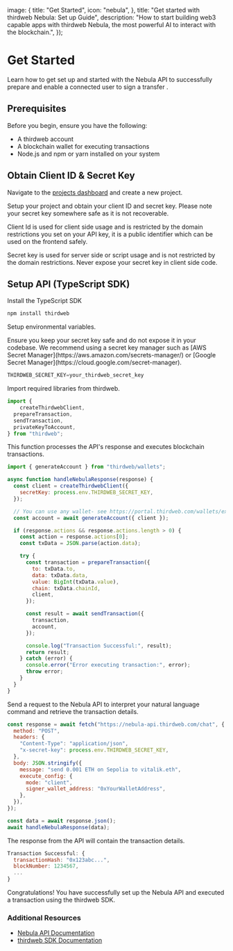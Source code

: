 
  image: {
    title: "Get Started",
    icon: "nebula",
  },
  title: "Get started with thirdweb Nebula: Set up Guide",
  description:
    "How to start building web3 capable apps with thirdweb Nebula, the most powerful AI to interact with the blockchain.",
});


# Get Started

Learn how to get set up and started with the Nebula API to successfully prepare and enable a connected user to sign a transfer .

## Prerequisites

Before you begin, ensure you have the following:

- A thirdweb account 
- A blockchain wallet for executing transactions
- Node.js and npm or yarn installed on your system

## Obtain Client ID & Secret Key

<Steps>

<Step title="Create project">

Navigate to the [projects dashboard](https://thirdweb.com/) and create a new project.

<DocImage src={NewProject} alt="Create a new project"/>
  
</Step>

<Step title="Obtain keys">

Setup your project and obtain your client ID and secret key. Please note your secret key somewhere safe as it is not recoverable.

<Callout variant="warning" title="Client Id vs Secret Key">
Client Id is used for client side usage and is restricted by the domain restrictions you set on your API key, it is a public identifier which can be used on the frontend safely.

Secret key is used for server side or script usage and is not restricted by the domain restrictions. Never expose your secret key in client side code.
</Callout>

<DocImage  src={KeysSetup} alt="Obtain keys"/>

</Step>

</Steps>

## Setup API (TypeScript SDK)

<Steps>

<Step title="Install SDK">

Install the TypeScript SDK

```bash
npm install thirdweb
```
</Step>

<Step title="Environment Variables">

Setup environmental variables. 

<Callout variant="warning" title="Storing Secret Keys">
  Ensure you keep your secret key safe and do not expose it in your codebase. We recommend using a 
  secret key manager such as [AWS Secret Manager](https://aws.amazon.com/secrets-manager/) or [Google Secret Manager](https://cloud.google.com/secret-manager).
</Callout>

```jsx
THIRDWEB_SECRET_KEY=your_thirdweb_secret_key
```
</Step>

<Step title="Import Libraries">

Import required libraries from thirdweb.

```jsx
import {
    createThirdwebClient,
  prepareTransaction,
  sendTransaction,
  privateKeyToAccount,
} from "thirdweb";
```
</Step>

<Step title="Create Function to Handle Response">
This function processes the API's response and executes blockchain transactions.

```jsx
import { generateAccount } from "thirdweb/wallets";

async function handleNebulaResponse(response) {
  const client = createThirdwebClient({
    secretKey: process.env.THIRDWEB_SECRET_KEY,
  });

  // You can use any wallet- see https://portal.thirdweb.com/wallets/external-wallets
  const account = await generateAccount({ client });

  if (response.actions && response.actions.length > 0) {
    const action = response.actions[0];
    const txData = JSON.parse(action.data);

    try {
      const transaction = prepareTransaction({
        to: txData.to,
        data: txData.data,
        value: BigInt(txData.value),
        chain: txData.chainId,
        client,
      });

      const result = await sendTransaction({
        transaction,
        account,
      });

      console.log("Transaction Successful:", result);
      return result;
    } catch (error) {
      console.error("Error executing transaction:", error);
      throw error;
    }
  }
}
```
</Step>

<Step title="Call Nebula API">

Send a request to the Nebula API to interpret your natural language command and retrieve the transaction details.

```jsx
const response = await fetch("https://nebula-api.thirdweb.com/chat", {
  method: "POST",
  headers: {
    "Content-Type": "application/json",
    "x-secret-key": process.env.THIRDWEB_SECRET_KEY,
  },
  body: JSON.stringify({
    message: "send 0.001 ETH on Sepolia to vitalik.eth",
    execute_config: {
      mode: "client",
      signer_wallet_address: "0xYourWalletAddress",
    },
  }),
});

const data = await response.json();
await handleNebulaResponse(data);
```
</Step>

<Step title="Example Response">

The response from the API will contain the transaction details.

```jsx
Transaction Successful: {
  transactionHash: "0x123abc...",
  blockNumber: 1234567,
  ...
}
```
</Step>

Congratulations! You have successfully set up the Nebula API and executed a transaction using the thirdweb SDK.
</Steps>

### Additional Resources

- [Nebula API Documentation](https://portal.thirdweb.com/nebula/api-reference)
- [thirdweb SDK Documentation](https://portal.thirdweb.com/typescript/v5)
